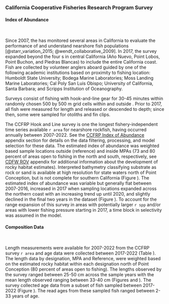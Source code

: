 ### California Cooperative Fisheries Research Program Survey

#### Index of Abundance
\

Since 2007, the \gls{s-ccfrp} has monitored several areas in California to evaluate the performance of \glspl{mpa} and understand nearshore fish populations [@starr_variation_2015; @wendt_collaborative_2009]. In 2017, the survey expanded beyond the four \Gls{mpa}s in central California (A&ntilde;o Nuevo, Point Lobos, Point Buchon, and Piedras Blancas) to include the entire California coast. Fish are collected by volunteer anglers aboard \glspl{cpfv} guided by one of the following academic institutions based on proximity to fishing location: Humboldt State University; Bodega Marine Laboratories; Moss Landing Marine Laboratories; Cal Poly San Luis Obispo; University of California, Santa Barbara; and Scripps Institution of Oceanography. 

Surveys consist of fishing with hook-and-line gear for 30-45 minutes within randomly chosen 500 by 500 m grid cells within and outside \glspl{mpa}. Prior to 2017, all fish were measured for length and released or descended to depth; since then, some were sampled for otoliths and fin clips.

The CCFRP Hook and Line survey is one the longest fishery-independent time series available `r area` for nearshore rockfish, having occurred annually between 2007-2022. See the [CCFRP Index of Abundance](#ccfrp-index) appendix section for details on the data filtering, processing, and model selection for these data. The estimated index of abundance was weighted based sample locations outside (reference) and inside MPAs (73 and 80 percent of areas open to fishing in the north and south, respectively, see [CDFW ROV](cdfw-rov-index) appendix for additional information about the development of rocky habitat estimates). Interpreted bathymetry classifying substrate as rock or sand is available at high resolution for state waters north of Point Conception, but is not complete for southern California (Figure \ref{ccfrp-map}). The estimated index of abundance was variable but generally flat between 2007-2016, increased in 2017 when sampling locations expanded across the northern coast with an increasing trend up until 2020, and slightly declined in the final two years in the dataset (Figure \ref{fig:ccfrp-index-main}). To account for the range expansion of this survey in areas with potentially larger `r spp` and/or areas with lower fishing pressure starting in 2017, a time block in selectivity was assumed in the model.  


#### Composition Data
\ 

Length measurements were available for 2007-2022 from the CCFRP survey `r area` and age data were collected between 2017-2022 (Table \ref{tab:ccfrp-samps}). The length data by designation, MPA and Reference, were weighted based on the estimated rocky habitat within each designation north of Point Conception (80 percent of areas open to fishing). The lengths observed by the survey ranged between 25-50 cm across the sample years with the mean length observed ranging between 33-40 cm (Figures \ref{fig:ccfrp-len-data} and \ref{fig:ccfrp-mean-len-data}). The survey collected age data from a subset of fish sampled between 2017-2022 (Figure \ref{fig:ccfrp-age-data}). The read ages from these sampled fish ranged between 2-33 years of age.